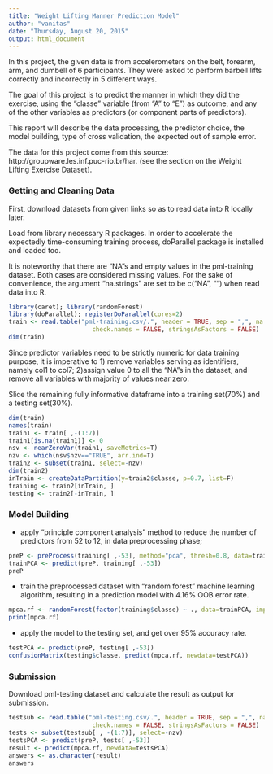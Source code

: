 ```yaml
---
title: "Weight Lifting Manner Prediction Model"
author: "vanitas"
date: "Thursday, August 20, 2015"
output: html_document
---
```

In this project, the given data is from accelerometers on the belt, forearm, arm, and dumbell of 6 participants. They were asked to perform barbell lifts correctly and incorrectly in 5 different ways. 

The goal of this project is to predict the manner in which they did the exercise, using the "classe" variable (from "A" to "E") as outcome, and any of the other variables as predictors (or component parts of predictors). 

This report will describe the data processing, the predictor choice, the model building, type of cross validation, the expected out of sample error. 

The data for this project come from this source: http://groupware.les.inf.puc-rio.br/har. (see the section on the Weight Lifting Exercise Dataset). 

### Getting and Cleaning Data

First, download datasets from given links so as to read data into R locally later.

Load from library necessary R packages. In order to accelerate the expectedly time-consuming training process, doParallel package is installed and loaded too.

It is noteworthy that there are "NA"s and empty values in the pml-training dataset. Both cases are considered missing values. For the sake of convenience, the argument "na.strings" are set to be c("NA", "") when read data into R.

```r
library(caret); library(randomForest)
library(doParallel); registerDoParallel(cores=2)
train <- read.table("pml-training.csv/.", header = TRUE, sep = ",", na.strings=c("NA", ""),
                       check.names = FALSE, stringsAsFactors = FALSE)
dim(train)
``` 

Since predictor variables need to be strictly numeric for data training purpose, it is imperative to 1) remove variables serving as identifiers, namely col1 to col7; 2)assign value 0 to all the "NA"s in the dataset, and remove all variables with majority of values near zero.

Slice the remaining fully informative dataframe into a training set(70%) and a testing set(30%).
```r
dim(train)
names(train)
train1 <- train[ ,-(1:7)]
train1[is.na(train1)] <- 0 
nsv <- nearZeroVar(train1, saveMetrics=T)
nzv <- which(nsv$nzv=="TRUE", arr.ind=T)
train2 <- subset(train1, select=-nzv)
dim(train2)
inTrain <- createDataPartition(y=train2$classe, p=0.7, list=F)
training <- train2[inTrain, ]
testing <- train2[-inTrain, ]
```

### Model Building

- apply "principle component analysis" method to reduce the number of predictors from 52 to 12, in data preprocessing phase;
```r
preP <- preProcess(training[ ,-53], method="pca", thresh=0.8, data=training)
trainPCA <- predict(preP, training[ ,-53])
preP
```

- train the preprocessed dataset with "random forest" machine learning algorithm, resulting in a prediction model with 4.16% OOB error rate.
```r
mpca.rf <- randomForest(factor(training$classe) ~ ., data=trainPCA, importance=T, proximity=T)
print(mpca.rf)
```

- apply the model to the testing set, and get over 95% accuracy rate.
```r
testPCA <- predict(preP, testing[ ,-53])
confusionMatrix(testing$classe, predict(mpca.rf, newdata=testPCA))
```


### Submission

Download pml-testing dataset and calculate the result as output for submission.
```r
testsub <- read.table("pml-testing.csv/.", header = TRUE, sep = ",", na.strings=c("NA", ""),
                       check.names = FALSE, stringsAsFactors = FALSE)
tests <- subset(testsub[ , -(1:7)], select=-nzv)
testsPCA <- predict(preP, tests[ ,-53])
result <- predict(mpca.rf, newdata=testsPCA)
answers <- as.character(result)
answers
```

